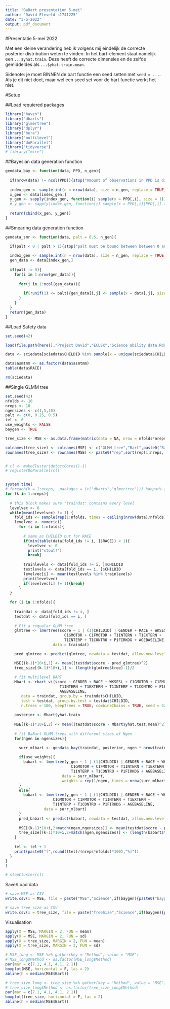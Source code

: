 ```yaml
---
title: "BaBart presentation 5-mei"
author: "David Eleveld s1741225"
date: "3-5-2022"
output: pdf_document
---
```


#Presentatie 5-mei 2022

Met een kleine verandering heb ik volgens mij eindelijk de correcte posterior distribution weten te vinden. In het bart-element staat namelijk een `...$yhat.train`. Deze heeft de correcte dimensies en de zelfde gemiddeldes als `...$yhat.train.mean`. 

Sidenote: je moet BINNEN de bart functie een seed setten met `seed = ...`. Als je dit niet doet, maar wel een seed set voor de bart functie werkt het niet.

#Setup

##Load requiered packages

```r
library("haven")
library("dbarts")
library("glmertree")
library("dplyr")
library("here")
library("multilevel")
library("doParallel")
library("tidyverse")
# library("mice")
```

##Bayesian data generation function

```r
gendata_bay <- function(data, PPD, n_gen){
  
  if(nrow(data) != ncol(PPD)){stop("Amount of observations in PPD is different from data")}
  
  index_gen <- sample.int(n = nrow(data), size = n_gen, replace = TRUE)
  x_gen <- data[index_gen,]
  y_gen <- sapply(index_gen, function(i) sample(x = PPD[,i], size = 1))
  # y_gen <- sapply(index_gen, function(i) sample(x = PPD[,i][PPD[,i] >= quantile(PPD[,i], probs = .40) & PPD[,i] <= quantile(PPD[,i], probs = .60)], size = 1))
  
  return(cbind(x_gen, y_gen))
}
```

##Smearing data generation function

```r
gendata_smr <- function(data, palt = 0.5, n_gen){

  if(palt < 0 | palt > 1){stop("palt must be bound between between 0 and 1")}
  
  index_gen <- sample.int(n = nrow(data), size = n_gen, replace = TRUE)
  gen_data <- data[index_gen,]
  
  if(palt != 0){
    for(i in 1:nrow(gen_data)){
      
      for(j in 1:ncol(gen_data)){
        
        if(runif(1) <= palt){gen_data[i,j] <- sample(x = data[,j], size = 1)}
      }
    }
  }
  return(gen_data)
}
```


##Load Safety data

```r
set.seed(42)

load(file.path(here(),"Project David","ECLSK","Science ability data.Rdata"))

data <- sciedata[sciedata$CHILDID %in% sample(x = unique(sciedata$CHILDID), size = 400),]

data$asmtmm <- as.factor(data$asmtmm)
table(data$RACE)

rm(sciedata)
```

##Single GLMM tree

```r
set.seed(42)
nfolds <- 10
nreps <- 10
ngensizes <- c(1,5,10)
palt <- c(0, 0.25, 0.5)
tel <- 0
use_weights <- FALSE
baygen <- TRUE

tree_size <- MSE <- as.data.frame(matrix(data = NA, nrow = nfolds*nreps, ncol = 2 + length(ngensizes)))

colnames(tree_size) <- colnames(MSE) <- c("GLMM_tree","Bart",paste0("BaBart_N*",ngensizes))
rownames(tree_size) <- rownames(MSE) <- paste0("rep",sort(rep(1:nreps, times = nfolds)),"_fold",rep(1:nfolds, times = nreps))


# cl <- makeCluster(detectCores()-1)
# registerDoParallel(cl)


system.time(
# foreach(k = 1:nreps, .packages = (c("dbarts","glmertree"))) %dopar% {
for (k in 1:nreps){
  
  # this block makes sure "traindat" contains every level
  levelvec <- 0
  while(mean(levelvec) != 1) {
    fold_ids <- sample(rep(1:nfolds, times = ceiling(nrow(data)/nfolds)), size = nrow(data), replace = FALSE)
    levelvec <- numeric()
      for (i in 1:nfolds){
        
        # same as CHILDID but for RACE
        if(min(table(data[fold_ids != i, ]$RACE)) < 1){
          levelvec <- 0
          print("stout!")
          break} 
        
        trainlevels <- data[fold_ids != i, ]$CHILDID
        testlevels <- data[fold_ids == i, ]$CHILDID
        levelvec[i] <- mean(testlevels %in% trainlevels)
        print(levelvec)
        if(levelvec[i] != 1){break}
      }
  }
  
  for (i in 1:nfolds){
    
    traindat <- data[fold_ids != i, ]
    testdat <- data[fold_ids == i, ]
    
    # Fit a regualar GLMM tree
    glmtree <- lmertree(score ~ 1 | (1|CHILDID) | GENDER + RACE + WKSESL + 
                          C1GMOTOR + C1FMOTOR + T1INTERN + T1EXTERN + 
                          T1INTERP + T1CONTRO + P1FIRKDG + AGEBASELINE,
                     data = traindat)

    pred_glmtree <- predict(glmtree, newdata = testdat, allow.new.levels = TRUE)

    MSE[(k-1)*10+i,1] <- mean((testdat$score - pred_glmtree)^2)
    tree_size[(k-1)*10+i,1] <- (length(glmtree$tree)-1)/2
    
    # fit multilevel BART
    Mbart <- rbart_vi(score ~ GENDER + RACE + WKSESL + C1GMOTOR + C1FMOTOR + 
                        T1INTERN + T1EXTERN + T1INTERP + T1CONTRO + P1FIRKDG + 
                        AGEBASELINE,
       data = traindat, group.by = traindat$CHILDID,
       test = testdat, group.by.test = testdat$CHILDID,
       n.trees = 100, keepTrees = TRUE, combineChains = TRUE, seed = 42)
    
    posterior <- Mbart$yhat.train
    
    MSE[(k-1)*10+i,2] <- mean((testdat$score - Mbart$yhat.test.mean)^2)
    
    # fit BaBart GLMM trees with different sizes of Ngen
    for(ngen in ngensizes){

      surr_mlbart <- gendata_bay(traindat, posterior, ngen * nrow(traindat))
      
      if(use_weights){
        babart <- lmertree(y_gen ~ 1 | (1|CHILDID) | GENDER + RACE + WKSESL + 
                             C1GMOTOR + C1FMOTOR + T1INTERN + T1EXTERN + 
                             T1INTERP + T1CONTRO + P1FIRKDG + AGEBASELINE,
                         data = surr_mlbart, 
                         weights = rep(1/ngen, times = nrow(surr_mlbart)))
      }
      else{
        babart <- lmertree(y_gen ~ 1 | (1|CHILDID) | GENDER + RACE + WKSESL + 
                     C1GMOTOR + C1FMOTOR + T1INTERN + T1EXTERN + 
                     T1INTERP + T1CONTRO + P1FIRKDG + AGEBASELINE,
                 data = surr_mlbart)
      }
      pred_babart <- predict(babart, newdata = testdat, allow.new.levels = TRUE)
      
      MSE[(k-1)*10+i,2+match(ngen,ngensizes)] <- mean(testdat$score - pred_babart)^2
      tree_size[(k-1)*10+i,2+match(ngen,ngensizes)] <- (length(babart$tree)-1)/2
    }
    
    tel <- tel + 1
    print(paste0("[",round((tel)/(nreps*nfolds)*100),"%]"))
  }
}
)

# stopCluster(cl)
```


Save/Load data

```r
# save MSE as CSV
write.csv(x = MSE, file = paste("MSE","Science",if(baygen){paste0("baygen[",paste(ngensizes, collapse = ","),"]")}else{paste0("smearing[",paste0(palt*100,"%", collapse = ","),"]")}, if(use_weights){"weighted"}, sep = "_"))

# save tree_size as CSV
write.csv(x = tree_size, file = paste("TreeSize","Science",if(baygen){paste0("baygen[",paste(ngensizes, collapse = ","),"]")}else{paste0("smearing[",paste0(palt*100,"%", collapse = ","),"]")}, if(use_weights){"weighted"}, sep = "_"))
```


Visualisation

```r
apply(X = MSE, MARGIN = 2, FUN = mean)
apply(X = MSE, MARGIN = 2, FUN = sd)
apply(X = tree_size, MARGIN = 2, FUN = mean)
apply(X = tree_size, MARGIN = 2, FUN = sd)

# MSE_long <- MSE %>% gather(key = "Method", value = "MSE")
# MSE_long$Method <- as.factor(MSE_long$Method)
par(mar = c(7.1, 4.1, 4.1, 2.1))
boxplot(MSE, horizontal = F, las = 2)
abline(h = median(MSE$Bart))

# tree_size_long <- tree_size %>% gather(key = "Method", value = "MSE")
# tree_size_long$Method <- as.factor(tree_size_long$Method)
par(mar = c(7.1, 4.1, 4.1, 2.1))
boxplot(tree_size, horizontal = F, las = 2)
abline(h = median(MSE$Bart))
```

